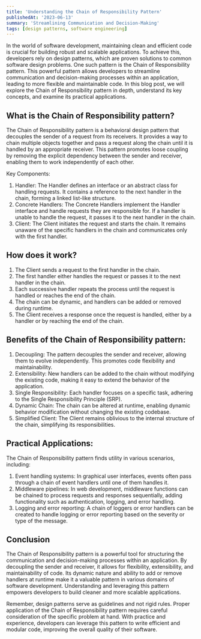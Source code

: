 ```yaml
---
title: 'Understanding the Chain of Responsibility Pattern'
publishedAt: '2023-06-13'
summary: 'Streamlining Communication and Decision-Making'
tags: [design patterns, software engineering]
---
```


In the world of software development, maintaining clean and efficient code is crucial for building robust and scalable applications. To achieve this, developers rely on design patterns, which are proven solutions to common software design problems. One such pattern is the Chain of Responsibility pattern. This powerful pattern allows developers to streamline communication and decision-making processes within an application, leading to more flexible and maintainable code. In this blog post, we will explore the Chain of Responsibility pattern in depth, understand its key concepts, and examine its practical applications.

## What is the Chain of Responsibility pattern?

The Chain of Responsibility pattern is a behavioral design pattern that decouples the sender of a request from its receivers. It provides a way to chain multiple objects together and pass a request along the chain until it is handled by an appropriate receiver. This pattern promotes loose coupling by removing the explicit dependency between the sender and receiver, enabling them to work independently of each other.

Key Components:

1. Handler: The Handler defines an interface or an abstract class for handling requests. It contains a reference to the next handler in the chain, forming a linked list-like structure.
2. Concrete Handlers: The Concrete Handlers implement the Handler interface and handle requests they are responsible for. If a handler is unable to handle the request, it passes it to the next handler in the chain.
3. Client: The Client initiates the request and starts the chain. It remains unaware of the specific handlers in the chain and communicates only with the first handler.

## How does it work?

1. The Client sends a request to the first handler in the chain.
2. The first handler either handles the request or passes it to the next handler in the chain.
3. Each successive handler repeats the process until the request is handled or reaches the end of the chain.
4. The chain can be dynamic, and handlers can be added or removed during runtime.
5. The Client receives a response once the request is handled, either by a handler or by reaching the end of the chain.

## Benefits of the Chain of Responsibility pattern:

1. Decoupling: The pattern decouples the sender and receiver, allowing them to evolve independently. This promotes code flexibility and maintainability.
2. Extensibility: New handlers can be added to the chain without modifying the existing code, making it easy to extend the behavior of the application.
3. Single Responsibility: Each handler focuses on a specific task, adhering to the Single Responsibility Principle (SRP).
4. Dynamic Chain: The chain can be altered at runtime, enabling dynamic behavior modification without changing the existing codebase.
5. Simplified Client: The Client remains oblivious to the internal structure of the chain, simplifying its responsibilities.

## Practical Applications:

The Chain of Responsibility pattern finds utility in various scenarios, including:

1. Event handling systems: In graphical user interfaces, events often pass through a chain of event handlers until one of them handles it.
2. Middleware pipelines: In web development, middleware functions can be chained to process requests and responses sequentially, adding functionality such as authentication, logging, and error handling.
3. Logging and error reporting: A chain of loggers or error handlers can be created to handle logging or error reporting based on the severity or type of the message.

## Conclusion

The Chain of Responsibility pattern is a powerful tool for structuring the communication and decision-making processes within an application. By decoupling the sender and receiver, it allows for flexibility, extensibility, and maintainability of code. Its dynamic nature and ability to add or remove handlers at runtime make it a valuable pattern in various domains of software development. Understanding and leveraging this pattern empowers developers to build cleaner and more scalable applications.

Remember, design patterns serve as guidelines and not rigid rules. Proper application of the Chain of Responsibility pattern requires careful consideration of the specific problem at hand. With practice and experience, developers can leverage this pattern to write efficient and modular code, improving the overall quality of their software.
